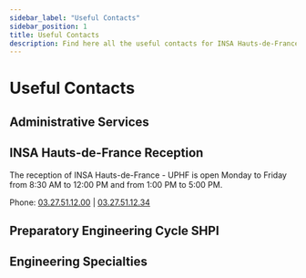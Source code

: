 ```yaml
---
sidebar_label: "Useful Contacts"
sidebar_position: 1
title: Useful Contacts
description: Find here all the useful contacts for INSA Hauts-de-France
---
```



# Useful Contacts

## Administrative Services

<ContactCard
  first_name="Main Reception"
  role="Administrative Service"
  email=""
  phone_number="03 27 51 12 00"
/>
<ContactCard
  first_name="Management"
  role="Administrative Service"
  email="direction@insa-hdf.fr"
  phone_number="03 27 51 12 03"
/>
<ContactCard
  first_name="Communication"
  role="Administrative Service"
  email="communication@insa-hdf.fr"
  phone_number="03 27 51 12 34"
/>
<ContactCard
  first_name="Financial Service"
  role="Administrative Service"
  email="service-financier@insa-hdf.fr"
  phone_number="03 27 51 18 61"
/>
<ContactCard
  first_name="Corporate Relations"
  role="Administrative Service"
  email="relations-entreprises@insa-hdf.fr"
  phone_number="03 27 51 15 60"
/>
<ContactCard
  first_name="International Relations"
  role="Administrative Service"
  email="international@insa-hdf.fr"
  phone_number="03 27 51 12 36"
/>
<ContactCard
  first_name="Quality Service"
  role="Administrative Service"
  email="cellule-qualite@insa-hdf.fr"
  phone_number="03.27.51.13.59 / 03.27.51.13.48"
/>
<ContactCard
  first_name="Disability Support"
  role="Administrative Service"
  email="laurence.bara@uphf.fr"
  phone_number="03 27 51 13 59"
/>

## INSA Hauts-de-France Reception

The reception of INSA Hauts-de-France - UPHF is open Monday to Friday from 8:30 AM to 12:00 PM and from 1:00 PM to 5:00 PM.

Phone: [03.27.51.12.00](tel:0327511200) | [03.27.51.12.34](tel:0327511234)

## Preparatory Engineering Cycle SHPI

<ContactCard
  first_name="Preparatory Engineering Cycle SHpI"
  role="CLAUDIN LEJEUNE 1 building, Mont Houy campus"
  email="scolarite.shpi@insa-hdf.fr"
  phone_number="03.27.51.12.07"
/>

## Engineering Specialties

<ContactCard
  first_name="Audiovisual and Multimedia Engineer (AVM) FISE"
  role="CARPEAUX building, Mont Houy campus"
  email="inge-avm@uphf.fr"
  phone_number="03.27.51.18.48"
/>
<ContactCard
  first_name="Embedded Systems Electronics Engineer (ESE) FISE"
  role="CLAUDIN LEJEUNE 1 building, Mont Houy campus"
  email="inge-ese@uphf.fr"
  phone_number="03.27.51.18.41"
/>
<ContactCard
  first_name="Civil Engineering and Building Engineer (GCB) FISE"
  role="ABEL DE PUJOL 2 building, Mont Houy campus"
  email="inge-gcb@uphf.fr"
  phone_number="03.27.51.18.42"
/>
<ContactCard
  first_name="Electrical Engineering and Industrial Computing Engineer (GE2I) FISA"
  role="HERBIN building, Mont Houy campus"
  email="inge-ge2i@uphf.fr"
  phone_number="03.27.51.11.85"
/>
<ContactCard
  first_name="Industrial Engineering Engineer (GI) FISE"
  role="ABEL DE PUJOL 2 building, Mont Houy campus"
  email="inge-gi@uphf.fr"
  phone_number="03.27.51.15.48"
/>
<ContactCard
  first_name="Industrial Engineering Engineer (GI) FISA"
  role="HERBIN building, Mont Houy campus"
  email="inge-gi-fisa@uphf.fr"
  phone_number="03.27.51.11.85"
/>
<ContactCard
  first_name="Mechanical Engineering Engineer (GM) FISA"
  role="ABEL DE PUJOL 2 building, Mont Houy campus"
  email="inge-gm@uphf.fr"
  phone_number="03.27.51.15.83"
/>
<ContactCard
  first_name="Computer Science Engineer FISA"
  role="ABEL DE PUJOL 2 building, Mont Houy campus"
  email="inge-i@uphf.fr"
  phone_number="03.27.51.15.83"
/>
<ContactCard
  first_name="Computer Science and Cybersecurity Engineer (ICy) FISE"
  role="ABEL DE PUJOL 2 building, Mont Houy campus"
  email="inge-icy@uphf.fr"
  phone_number="03.27.51.15.48"
/>
<ContactCard
  first_name="Industrial Computing and Automation Engineer (I2A) FISE"
  role="HERBIN building, Mont Houy campus"
  email="inge-i2a@uphf.fr"
  phone_number="03.27.51.15.49"
/>
<ContactCard
  first_name="Mechanical and Energy Engineering Engineer (ME) FISE"
  role="ABEL DE PUJOL 2 building, Mont Houy campus"
  email="inge-me@uphf.fr"
  phone_number="03.27.51.18.42"
/>
<ContactCard
  first_name="Mechatronics Engineer (MT) FISE"
  role="CLAUDIN LEJEUNE 1 building, Mont Houy campus"
  email="inge-mt@uphf.fr"
  phone_number="03.27.51.18.41"
/>
